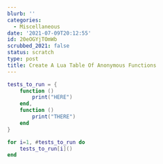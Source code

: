 ```yaml
---
blurb: ''
categories:
  - Miscellaneous
date: '2021-07-09T20:12:55'
id: 20eOGYjTOmWb
scrubbed_2021: false
status: scratch
type: post
title: Create A Lua Table Of Anonymous Functions
---
```


```lua
tests_to_run = {
    function ()
        print("HERE")
    end,
    function ()
        print("THERE")
    end
}

for i=1, #tests_to_run do
    tests_to_run[i]()
end
```
